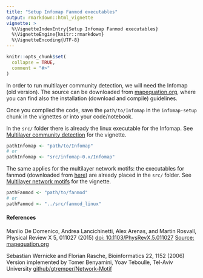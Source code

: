 ```yaml
---
title: "Setup Infomap Fanmod executables"
output: rmarkdown::html_vignette
vignette: >
  %\VignetteIndexEntry{Setup Infomap Fanmod executables}
  %\VignetteEngine{knitr::rmarkdown}
  %\VignetteEncoding{UTF-8}
---
```


```r
knitr::opts_chunk$set(
  collapse = TRUE,
  comment = "#>"
)
```

In order to run multilayer community detection, we will need the Infomap (old version). The source can be downloaded from [mapequation.org](https://www.mapequation.org/code_old.html#Installation), where you can find also the installation (download and compile) guidelines.

Once you compiled the code, save the `path/to/Infomap` in the `infomap-setup` chunk in the vignettes or into your code/notebook.

In the `src/` folder there is already the linux executable for the Infomap. See [Multilayer community detection](./ml_community.html) for the vignette.

```r
pathInfomap <- "path/to/Infomap"
# or
pathInfomap <- "src/infomap-0.x/Infomap"
```

The same applies for the multilayer network motifs: the executables for fanmod (downloaded from [here](https://github.com/gtremper/Network-Motif/tree/master/fanmod)) are already placed in the `src/` folder. See [Multilayer network motifs](./ml_motifs.html)  for the vignette.

```r
pathFanmod <- "path/to/fanmod"
# or
pathFanmod <- "../src/fanmod_linux"
```

#### References

Manlio De Domenico, Andrea Lancichinetti, Alex Arenas, and Martin Rosvall, Physical Review X 5, 011027 (2015) [doi: 10.1103/PhysRevX.5.011027](https://doi.org/10.1103/PhysRevX.5.011027)
[Source: mapequation.org](http://www.mapequation.org/code.html)

Sebastian Wernicke and Florian Rasche, Bioinformatics 22, 1152 (2006)
Version implemented by Tomer Benyamini, Yoav Teboulle, Tel-Aviv University
[github/gtremper/Network-Motif](https://github.com/gtremper/Network-Motif/tree/master/fanmod/FANMOD-command_line-source)

